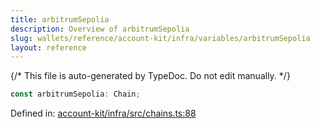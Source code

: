 ```yaml
---
title: arbitrumSepolia
description: Overview of arbitrumSepolia
slug: wallets/reference/account-kit/infra/variables/arbitrumSepolia
layout: reference
---
```


{/* This file is auto-generated by TypeDoc. Do not edit manually. */}

```ts
const arbitrumSepolia: Chain;
```

Defined in: [account-kit/infra/src/chains.ts:88](https://github.com/alchemyplatform/aa-sdk/blob/c1a84188d03473acac2fdb49fb7cd7fdba73169b/account-kit/infra/src/chains.ts#L88)
